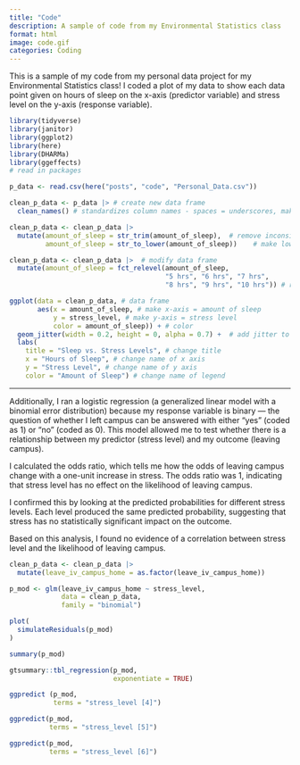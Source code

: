 ```yaml
---
title: "Code"
description: A sample of code from my Environmental Statistics class
format: html
image: code.gif
categories: Coding 
---
```


This is a sample of my code from my personal data project for my Environmental Statistics class! I coded a plot of my data to show each data point given on hours of sleep on the x-axis (predictor variable) and stress level on the y-axis (response variable).



```r
library(tidyverse)
library(janitor)
library(ggplot2)
library(here)
library(DHARMa)
library(ggeffects)
# read in packages 

```

```r

p_data <- read.csv(here("posts", "code", "Personal_Data.csv"))

clean_p_data <- p_data |> # create new data frame
  clean_names() # standardizes column names - spaces = underscores, make everything lowercase

clean_p_data <- clean_p_data |> 
  mutate(amount_of_sleep = str_trim(amount_of_sleep),  # remove inconsistencies among group names 
         amount_of_sleep = str_to_lower(amount_of_sleep))    # make lowercase if needed

clean_p_data <- clean_p_data |>  # modify data frame
  mutate(amount_of_sleep = fct_relevel(amount_of_sleep, 
                                       "5 hrs", "6 hrs", "7 hrs", 
                                       "8 hrs", "9 hrs", "10 hrs")) # reorder data so that it is represented in numerical order
```



```r

ggplot(data = clean_p_data, # data frame
       aes(x = amount_of_sleep, # make x-axis = amount of sleep
           y = stress_level, # make y-axis = stress level
           color = amount_of_sleep)) + # color
  geom_jitter(width = 0.2, height = 0, alpha = 0.7) +  # add jitter to show all data points
  labs(
    title = "Sleep vs. Stress Levels", # change title
    x = "Hours of Sleep", # change name of x axis
    y = "Stress Level", # change name of y axis
    color = "Amount of Sleep") # change name of legend 

```


___


Additionally, I ran a logistic regression (a generalized linear model with a binomial error distribution) because my response variable is binary — the question of whether I left campus can be answered with either "yes" (coded as 1) or "no" (coded as 0). This model allowed me to test whether there is a relationship between my predictor (stress level) and my outcome (leaving campus).

I calculated the odds ratio, which tells me how the odds of leaving campus change with a one-unit increase in stress. The odds ratio was 1, indicating that stress level has no effect on the likelihood of leaving campus.

I confirmed this by looking at the predicted probabilities for different stress levels. Each level produced the same predicted probability, suggesting that stress has no statistically significant impact on the outcome.

Based on this analysis, I found no evidence of a correlation between stress level and the likelihood of leaving campus.


```r

clean_p_data <- clean_p_data |>
  mutate(leave_iv_campus_home = as.factor(leave_iv_campus_home))

p_mod <- glm(leave_iv_campus_home ~ stress_level,
             data = clean_p_data,
             family = "binomial")

plot(
  simulateResiduals(p_mod)
)

summary(p_mod)

gtsummary::tbl_regression(p_mod,
                          exponentiate = TRUE)

ggpredict (p_mod,
           terms = "stress_level [4]")

ggpredict(p_mod,
          terms = "stress_level [5]")

ggpredict(p_mod,
          terms = "stress_level [6]")
```


